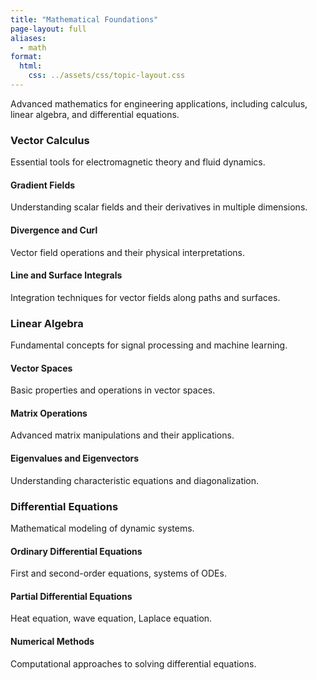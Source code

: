 ```yaml
---
title: "Mathematical Foundations"
page-layout: full
aliases:
  - math
format:
  html:
    css: ../assets/css/topic-layout.css
---
```


::: {.content-container}
::: {.topic-intro .math-topic}
Advanced mathematics for engineering applications, including calculus, linear algebra, and differential equations.
:::

::: {.subtopics-grid .math-topic}
::: {.topic .collapsed}
### Vector Calculus
Essential tools for electromagnetic theory and fluid dynamics.

::: {.subtopics}
#### Gradient Fields
Understanding scalar fields and their derivatives in multiple dimensions.

#### Divergence and Curl
Vector field operations and their physical interpretations.

#### Line and Surface Integrals
Integration techniques for vector fields along paths and surfaces.
:::
:::

::: {.topic .collapsed}
### Linear Algebra
Fundamental concepts for signal processing and machine learning.

::: {.subtopics}
#### Vector Spaces
Basic properties and operations in vector spaces.

#### Matrix Operations
Advanced matrix manipulations and their applications.

#### Eigenvalues and Eigenvectors
Understanding characteristic equations and diagonalization.
:::
:::

::: {.topic .collapsed}
### Differential Equations
Mathematical modeling of dynamic systems.

::: {.subtopics}
#### Ordinary Differential Equations
First and second-order equations, systems of ODEs.

#### Partial Differential Equations
Heat equation, wave equation, Laplace equation.

#### Numerical Methods
Computational approaches to solving differential equations.
:::
:::
:::
:::

<script>
window.addEventListener('load', function() {
    document.querySelectorAll('.topic').forEach(topic => {
        const header = topic.querySelector('h3');
        header.addEventListener('click', () => {
            topic.classList.toggle('collapsed');
        });
    });
});
</script>

